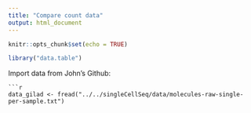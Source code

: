 ```yaml
---
title: "Compare count data"
output: html_document
---
```


```r
knitr::opts_chunk$set(echo = TRUE)
```

```r
library("data.table")
```

Import data from John's Github:
```
```r
data_gilad <- fread("../../singleCellSeq/data/molecules-raw-single-per-sample.txt")
```
